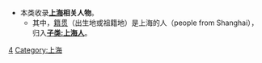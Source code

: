 {{Parent category}}
*本类收录'''[[上海|上海]]相关人物'''。
**其中，[[籍贯|籍贯]]（出生地或祖籍地）是上海的人（people from Shanghai），归入[[:分类:上海人|'''子类:上海人''']]。

[[Category:中国各省人物|4]]
[[Category:上海|Category:上海]]
